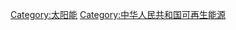 {{portal box|可再生能源|能源|中国}}
{{cat main|中华人民共和国太阳能行业}}

[[Category:太阳能|Category:太阳能]]
[[Category:中华人民共和国可再生能源|Category:中华人民共和国可再生能源]]